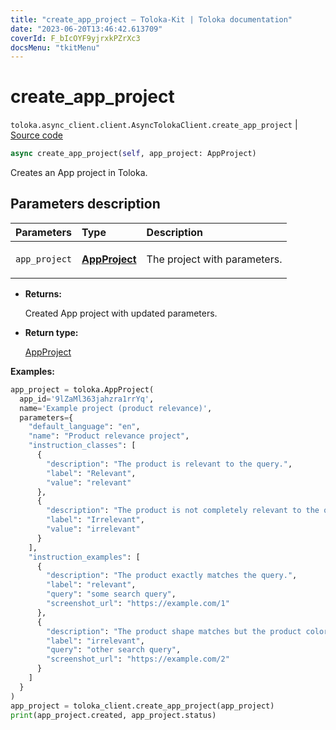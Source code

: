 ```yaml
---
title: "create_app_project — Toloka-Kit | Toloka documentation"
date: "2023-06-20T13:46:42.613709"
coverId: F_bIcOYF9yjrxkPZrXc3
docsMenu: "tkitMenu"
---
```


# create_app_project

`toloka.async_client.client.AsyncTolokaClient.create_app_project` | [Source code](https://github.com/Toloka/toloka-kit/blob/v1.2.0/src/async_client/client.py#L0)

```python
async create_app_project(self, app_project: AppProject)
```

Creates an App project in Toloka.

## Parameters description

| Parameters | Type | Description |
| :----------| :----| :-----------|
`app_project`|**[AppProject](/docs/toloka-kit/reference/toloka.client.app.AppProject)**|<p>The project with parameters.</p>

* **Returns:**

  Created App project with updated parameters.

* **Return type:**

  [AppProject](/docs/toloka-kit/reference/toloka.client.app.AppProject)

**Examples:**

```python
app_project = toloka.AppProject(
  app_id='9lZaMl363jahzra1rrYq',
  name='Example project (product relevance)',
  parameters={
    "default_language": "en",
    "name": "Product relevance project",
    "instruction_classes": [
      {
        "description": "The product is relevant to the query.",
        "label": "Relevant",
        "value": "relevant"
      },
      {
        "description": "The product is not completely relevant to the query.",
        "label": "Irrelevant",
        "value": "irrelevant"
      }
    ],
    "instruction_examples": [
      {
        "description": "The product exactly matches the query.",
        "label": "relevant",
        "query": "some search query",
        "screenshot_url": "https://example.com/1"
      },
      {
        "description": "The product shape matches but the product color does not.",
        "label": "irrelevant",
        "query": "other search query",
        "screenshot_url": "https://example.com/2"
      }
    ]
  }
)
app_project = toloka_client.create_app_project(app_project)
print(app_project.created, app_project.status)
```